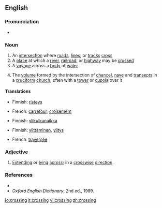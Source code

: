 ==English==

===Pronunciation===
*{{audio|en-us-crossing.ogg|Audio (US)}}

===Noun===
{{en-noun}}
#An [[intersection]] where [[road]]s, [[line]]s, or [[track]]s [[cross]]
#A [[place]] at which a [[river]], [[railroad]], or [[highway]] may be [[crossed]]
#A [[voyage]] across a [[body]] of [[water]]
#{{architecture}} The [[volume]] formed by the intersection of [[chancel]], [[nave]] and [[transept]]s in a [[cruciform]] [[church]]; often with a [[tower]] or [[cupola]] over it

====Translations====
{{trans-top|An intersection where roads, lines, or tracks cross}}
*Finnish: [[risteys]]
{{trans-mid}}
*French: [[carrefour]], [[croisement]]
{{trans-bottom}}

{{trans-top|A place at which a river, railroad, or highway may be crossed}}
*Finnish: [[ylikulkupaikka]]
{{trans-mid}}
{{trans-bottom}}

{{trans-top|A voyage across a body of water}}
*Finnish: [[ylittäminen]], [[ylitys]]
{{trans-mid}}
*French: [[traversée]]
{{trans-bottom}}

{{trans-top|The volume formed by the intersection of chancel, nave and transepts in a cruciform church}}
{{trans-mid}}
{{trans-bottom}}

===Adjective===
{{en-adj|-}}
#{{rare}} [[Extending]] or [[lying]] [[across]]; in a [[crosswise]] [[direction]].

===References===
*{{R:Dictionary.com|crossing}}
*''Oxford English Dictionary'', 2nd ed., 1989.

[[io:crossing]]
[[it:crossing]]
[[vi:crossing]]
[[zh:crossing]]